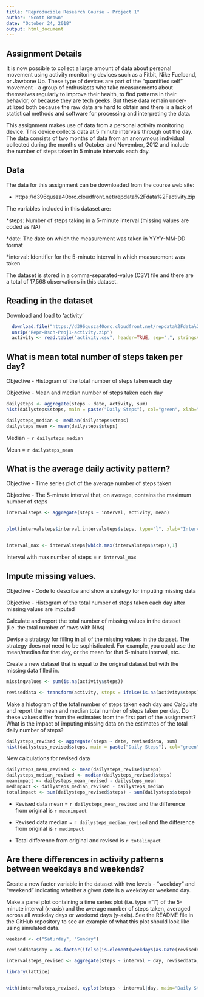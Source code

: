 ---
title: "Reproducible Research Course - Project 1"
author: "Scott Brown"
date: "October 24, 2018"
output: html_document
---

## Assignment Details

It is now possible to collect a large amount of data about personal movement using activity monitoring devices such as a Fitbit, Nike Fuelband, or Jawbone Up. These type of devices are part of the "quantified self" movement - a group of enthusiasts who take measurements about themselves regularly to improve their health, to find patterns in their behavior, or because they are tech geeks. But these data remain under-utilized both because the raw data are hard to obtain and there is a lack of statistical methods and software for processing and interpreting the data.

This assignment makes use of data from a personal activity monitoring device. This device collects data at 5 minute intervals through out the day. The data consists of two months of data from an anonymous individual collected during the months of October and November, 2012 and include the number of steps taken in 5 minute intervals each day.


## Data

The data for this assignment can be downloaded from the course web site:

* https://d396qusza40orc.cloudfront.net/repdata%2Fdata%2Factivity.zip

The variables included in this dataset are:

*steps: Number of steps taking in a 5-minute interval (missing values are coded as NA)

*date: The date on which the measurement was taken in YYYY-MM-DD format

*interval: Identifier for the 5-minute interval in which measurement was taken

The dataset is stored in a comma-separated-value (CSV) file and there are a total of 17,568 observations in this dataset.



## Reading in the dataset


Download and load to 'activity' 

```{r}

  download.file("https://d396qusza40orc.cloudfront.net/repdata%2Fdata%2Factivity.zip","Repr-Rsch-Proj1-activity.zip")
  unzip("Repr-Rsch-Proj1-activity.zip")
  activity <- read.table("activity.csv", header=TRUE, sep=",", stringsAsFactors=FALSE, dec=".")

```


## What is mean total number of steps taken per day?

Objective - Histogram of the total number of steps taken each day

Objective - Mean and median number of steps taken each day

```{r} 

dailysteps <- aggregate(steps ~ date, activity, sum)
hist(dailysteps$steps, main = paste("Daily Steps"), col="green", xlab="Qty of Steps")

dailysteps_median <- median(dailysteps$steps)
dailysteps_mean <- mean(dailysteps$steps)

```

Median = `r dailysteps_median`

Mean = `r dailysteps_mean`



## What is the average daily activity pattern?

Objective - Time series plot of the average number of steps taken

Objective - The 5-minute interval that, on average, contains the maximum number of steps



```{r}

intervalsteps <- aggregate(steps ~ interval, activity, mean)


plot(intervalsteps$interval,intervalsteps$steps, type="l", xlab="Interval", ylab="Qty of Steps",main="Avg Daily Steps by Interval")


interval_max <- intervalsteps[which.max(intervalsteps$steps),1]

```


Interval with max number of steps = `r interval_max`


## Impute missing values. 

Objective - Code to describe and show a strategy for imputing missing data

Objective - Histogram of the total number of steps taken each day after missing values are imputed



Calculate and report the total number of missing values in the dataset (i.e. the total number of rows with NAs)

Devise a strategy for filling in all of the missing values in the dataset. The strategy does not need to be sophisticated. For example, you could use the mean/median for that day, or the mean for that 5-minute interval, etc.

Create a new dataset that is equal to the original dataset but with the missing data filled in.

```{r}

missingvalues <- sum(is.na(activity$steps))

reviseddata <- transform(activity, steps = ifelse(is.na(activity$steps), intervalsteps$steps[match(activity$interval, intervalsteps$interval)], activity$steps))

```



Make a histogram of the total number of steps taken each day and Calculate and report the mean and median total number of steps taken per day. Do these values differ from the estimates from the first part of the assignment? What is the impact of imputing missing data on the estimates of the total daily number of steps?

```{r}

dailysteps_revised <- aggregate(steps ~ date, reviseddata, sum)
hist(dailysteps_revised$steps, main = paste("Daily Steps"), col="green", xlab="Qty of Steps")

```



New calculations for revised data

```{r}

dailysteps_mean_revised <- mean(dailysteps_revised$steps)
dailysteps_median_revised <- median(dailysteps_revised$steps)
meanimpact <- dailysteps_mean_revised - dailysteps_mean
medimpact <- dailysteps_median_revised - dailysteps_median
totalimpact <- sum(dailysteps_revised$steps) - sum(dailysteps$steps)


```



* Revised data mean = `r dailysteps_mean_revised` and the difference from original is `r meanimpact`

* Revised data median = `r dailysteps_median_revised` and the difference from original is `r medimpact`

* Total difference from original and revised is `r totalimpact` 




## Are there differences in activity patterns between weekdays and weekends?

Create a new factor variable in the dataset with two levels - "weekday" and "weekend" indicating whether a given date is a weekday or weekend day.

Make a panel plot containing a time series plot (i.e. type ="l") of the 5-minute interval (x-axis) and the average number of steps taken, averaged across all weekday days or weekend days (y-axis). See the README file in the GitHub repository to see an example of what this plot should look like using simulated data. 

``` {r}

weekend <- c("Saturday", "Sunday")

reviseddata$day = as.factor(ifelse(is.element(weekdays(as.Date(reviseddata$date)),weekend), "Weekend", "Weekdays"))

intervalsteps_revised <- aggregate(steps ~ interval + day, reviseddata, mean)

library(lattice)


with(intervalsteps_revised, xyplot(steps ~ interval|day, main="Daily Steps by Interval",xlab="Interval", ylab="Steps", type="l"))


```